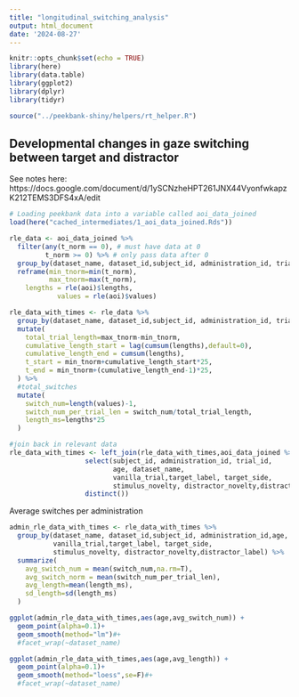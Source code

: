 ```yaml
---
title: "longitudinal_switching_analysis"
output: html_document
date: '2024-08-27'
---
```


```r
knitr::opts_chunk$set(echo = TRUE)
library(here)
library(data.table)
library(ggplot2)
library(dplyr)
library(tidyr)

source("../peekbank-shiny/helpers/rt_helper.R")
```

## Developmental changes in gaze switching between target and distractor

See notes here: https://docs.google.com/document/d/1ySCNzheHPT261JNX44VyonfwkapzK212TEMS3DFS4xA/edit

```r
# Loading peekbank data into a variable called aoi_data_joined
load(here("cached_intermediates/1_aoi_data_joined.Rds"))
```

```r
rle_data <- aoi_data_joined %>%
  filter(any(t_norm == 0), # must have data at 0
         t_norm >= 0) %>% # only pass data after 0
  group_by(dataset_name, dataset_id,subject_id, administration_id, trial_id) %>%
  reframe(min_tnorm=min(t_norm),
          max_tnorm=max(t_norm),
    lengths = rle(aoi)$lengths, 
            values = rle(aoi)$values) 

rle_data_with_times <- rle_data %>%
  group_by(dataset_name, dataset_id,subject_id, administration_id, trial_id) %>%
  mutate(
    total_trial_length=max_tnorm-min_tnorm,
    cumulative_length_start = lag(cumsum(lengths),default=0),
    cumulative_length_end = cumsum(lengths),
    t_start = min_tnorm+cumulative_length_start*25,
    t_end = min_tnorm+(cumulative_length_end-1)*25,
  ) %>%
  #total_switches
  mutate(
    switch_num=length(values)-1,
    switch_num_per_trial_len = switch_num/total_trial_length,
    length_ms=lengths*25
  )

#join back in relevant data
rle_data_with_times <- left_join(rle_data_with_times,aoi_data_joined %>%
                   select(subject_id, administration_id, trial_id, 
                          age, dataset_name,
                          vanilla_trial,target_label, target_side,
                          stimulus_novelty, distractor_novelty,distractor_label) %>%
                   distinct())
```

Average switches per administration

```r
admin_rle_data_with_times <- rle_data_with_times %>%
  group_by(dataset_name, dataset_id,subject_id, administration_id,age,
           vanilla_trial,target_label, target_side,
           stimulus_novelty, distractor_novelty,distractor_label) %>%
  summarize(
    avg_switch_num = mean(switch_num,na.rm=T),
    avg_switch_norm = mean(switch_num_per_trial_len),
    avg_length=mean(length_ms),
    sd_length=sd(length_ms)
  )
```

```r
ggplot(admin_rle_data_with_times,aes(age,avg_switch_num)) +
  geom_point(alpha=0.1)+
  geom_smooth(method="lm")#+
  #facet_wrap(~dataset_name)

ggplot(admin_rle_data_with_times,aes(age,avg_length)) +
  geom_point(alpha=0.1)+
  geom_smooth(method="loess",se=F)#+
  #facet_wrap(~dataset_name)




```


